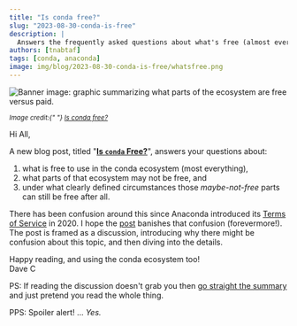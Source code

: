 ```yaml
---
title: "Is conda free?"
slug: "2023-08-30-conda-is-free"
description: |
  Answers the frequently asked questions about what's free (almost everything), what parts of the ecosystem may not be free, and under what (clearly defined) conditions those "maybe-not-free" parts are free after all.
authors: [tnabtaf]
tags: [conda, anaconda]
image: img/blog/2023-08-30-conda-is-free/whatsfree.png
---
```



<Image
  img={whatsfree}
  alt="Banner image: graphic summarizing what parts of the ecosystem are free versus paid. "
/>

<p>
  <i>
    <small>
      Image credit:{" "}
      <a href="https://www.anaconda.com/blog/is-conda-free">Is conda free?</a>
    </small>
  </i>
</p>

Hi All,

A new blog post, titled "[**Is `conda` Free?**](https://www.anaconda.com/blog/is-conda-free)", answers your questions about:

1. what is free to use in the conda ecosystem (most everything),
2. what parts of that ecosystem may not be free, and
3. under what clearly defined circumstances those _maybe-not-free_ parts can still be free after all.

There has been confusion around this since Anaconda introduced its [Terms of Service](https://legal.anaconda.com/policies/en/?name=terms-of-service) in 2020. I hope the [post](https://www.anaconda.com/blog/is-conda-free) banishes that confusion (forevermore!). The post is framed as a discussion, introducing why there might be confusion about this topic, and then diving into the details.

Happy reading, and using the conda ecosystem too!<br />
Dave C

PS: If reading the discussion doesn't grab you then [go straight the summary](https://www.anaconda.com/blog/is-conda-free#summarize) and just pretend you read the whole thing.

PPS: Spoiler alert! ... _Yes._
